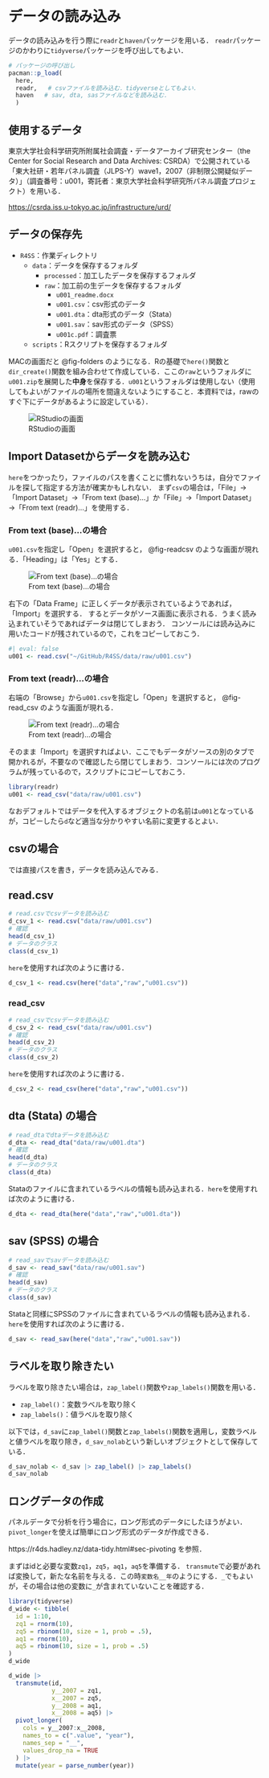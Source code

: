 # データの読み込み


データの読み込みを行う際に`readr`と`haven`パッケージを用いる．
`readr`パッケージのかわりに`tidyverse`パッケージを呼び出してもよい．

```r
# パッケージの呼び出し
pacman::p_load(
  here,
  readr,   # csvファイルを読み込む．tidyverseとしてもよい．
  haven   # sav, dta, sasファイルなどを読み込む．
  )
```

## 使用するデータ

東京大学社会科学研究所附属社会調査・データアーカイブ研究センター（the Center for Social Research and Data Archives: CSRDA）で公開されている「東大社研・若年パネル調査（JLPS-Y）wave1，2007（非制限公開疑似データ）」（調査番号：u001，寄託者：東京大学社会科学研究所パネル調査プロジェクト）を用いる．

[https://csrda.iss.u-tokyo.ac.jp/infrastructure/urd/
](https://csrda.iss.u-tokyo.ac.jp/infrastructure/urd/)


## データの保存先


- `R4SS`：作業ディレクトリ
    - `data`：データを保存するフォルダ
        - `processed`：加工したデータを保存するフォルダ
        - `raw`：加工前の生データを保存するフォルダ
           - `u001_readme.docx`
           - `u001.csv`：csv形式のデータ
           - `u001.dta`：dta形式のデータ（Stata）
           - `u001.sav`：sav形式のデータ（SPSS）
           - `u001c.pdf`：調査票
    - `scripts`：Rスクリプトを保存するフォルダ
    
MACの画面だと @fig-folders のようになる．Rの基礎で`here()`関数と`dir_create()`関数を組み合わせて作成している．ここの`raw`というフォルダに`u001.zip`を展開した**中身**を保存する．`u001`というフォルダは使用しない（使用してもよいがファイルの場所を間違えないようにすること．本資料では，rawのすぐ下にデータがあるように設定している）．


![RStudioの画面](figures/folders.png){#fig-folders}


## Import Datasetからデータを読み込む

`here`をつかったり，ファイルのパスを書くことに慣れないうちは，自分でファイルを探して指定する方法が確実かもしれない．
まず`csv`の場合は，「File」$\rightarrow$「Import Dataset」$\rightarrow$「From text (base)...」か「File」$\rightarrow$「Import Dataset」$\rightarrow$「From text (readr)...」を使用する．

### From text (base)...の場合

`u001.csv`を指定し「Open」を選択すると， @fig-readcsv のような画面が現れる．「Heading」は「Yes」とする．

![From text (base)...の場合](figures/readcsv.png){#fig-readcsv}

右下の「Data Frame」に正しくデータが表示されているようであれば，「Import」を選択する．
するとデータがソース画面に表示される．うまく読み込まれていそうであればデータは閉じてしまおう．
コンソールには読み込みに用いたコードが残されているので，これをコピーしておこう．

```r
#| eval: false
u001 <- read.csv("~/GitHub/R4SS/data/raw/u001.csv")
```



### From text (readr)...の場合

右端の「Browse」から`u001.csv`を指定し「Open」を選択すると， @fig-read_csv のような画面が現れる．

![From text (readr)...の場合](figures/read_csv.png){#fig-read_csv}

そのまま「Import」を選択すればよい．ここでもデータがソースの別のタブで開かれるが，不要なので確認したら閉じてしまおう．コンソールには次のプログラムが残っているので，スクリプトにコピーしておこう．

```r
library(readr)
u001 <- read_csv("data/raw/u001.csv")
```

なおデフォルトではデータを代入するオブジェクトの名前は`u001`となっているが，コピーしたら`d`など適当な分かりやすい名前に変更するとよい．

## csvの場合

では直接パスを書き，データを読み込んでみる．


## read.csv

```r
# read.csvでcsvデータを読み込む
d_csv_1 <- read.csv("data/raw/u001.csv")
# 確認
head(d_csv_1)
# データのクラス
class(d_csv_1)
```

`here`を使用すれば次のように書ける．

```r
d_csv_1 <- read.csv(here("data","raw","u001.csv"))
```

### read_csv

```r
# read_csvでcsvデータを読み込む
d_csv_2 <- read_csv("data/raw/u001.csv")
# 確認
head(d_csv_2)
# データのクラス
class(d_csv_2)
```

`here`を使用すれば次のように書ける．

```r
d_csv_2 <- read_csv(here("data","raw","u001.csv"))
```

## dta (Stata) の場合

```r
# read_dtaでdtaデータを読み込む
d_dta <- read_dta("data/raw/u001.dta")
# 確認
head(d_dta)
# データのクラス
class(d_dta)
```

Stataのファイルに含まれているラベルの情報も読み込まれる．`here`を使用すれば次のように書ける．

```r
d_dta <- read_dta(here("data","raw","u001.dta"))
```




## sav (SPSS) の場合

```r
# read_savでsavデータを読み込む
d_sav <- read_sav("data/raw/u001.sav")
# 確認
head(d_sav)
# データのクラス
class(d_sav)
```


Stataと同様にSPSSのファイルに含まれているラベルの情報も読み込まれる．
`here`を使用すれば次のように書ける．

```r
d_sav <- read_sav(here("data","raw","u001.sav"))
```



## ラベルを取り除きたい

ラベルを取り除きたい場合は，`zap_label()`関数や`zap_labels()`関数を用いる．

- `zap_label()`：変数ラベルを取り除く
- `zap_labels()`：値ラベルを取り除く

以下では，`d_sav`に`zap_label()`関数と`zap_labels()`関数を適用し，変数ラベルと値ラベルを取り除き，`d_sav_nolab`という新しいオブジェクトとして保存している．

```r
d_sav_nolab <- d_sav |> zap_label() |> zap_labels()
d_sav_nolab
```


## ロングデータの作成

パネルデータで分析を行う場合に，ロング形式のデータにしたほうがよい．
`pivot_longer`を使えば簡単にロング形式のデータが作成できる．

https://r4ds.hadley.nz/data-tidy.html#sec-pivoting を参照．

まずはidと必要な変数`zq1`，`zq5`，`aq1`，`aq5`を準備する．
`transmute`で必要があれば変換して，新たな名前を与える．この時`変数名__年`のようにする．`_`でもよいが，その場合は他の変数に`_`が含まれていないことを確認する．

```r
library(tidyverse)
d_wide <- tibble(
  id = 1:10,
  zq1 = rnorm(10),
  zq5 = rbinom(10, size = 1, prob = .5),
  aq1 = rnorm(10),
  aq5 = rbinom(10, size = 1, prob = .5)
)
d_wide

d_wide |> 
  transmute(id,
            y__2007 = zq1,
            x__2007 = zq5,
            y__2008 = aq1,
            x__2008 = aq5) |> 
  pivot_longer(
    cols = y__2007:x__2008, 
    names_to = c(".value", "year"), 
    names_sep = "__", 
    values_drop_na = TRUE
  ) |> 
  mutate(year = parse_number(year))
```




